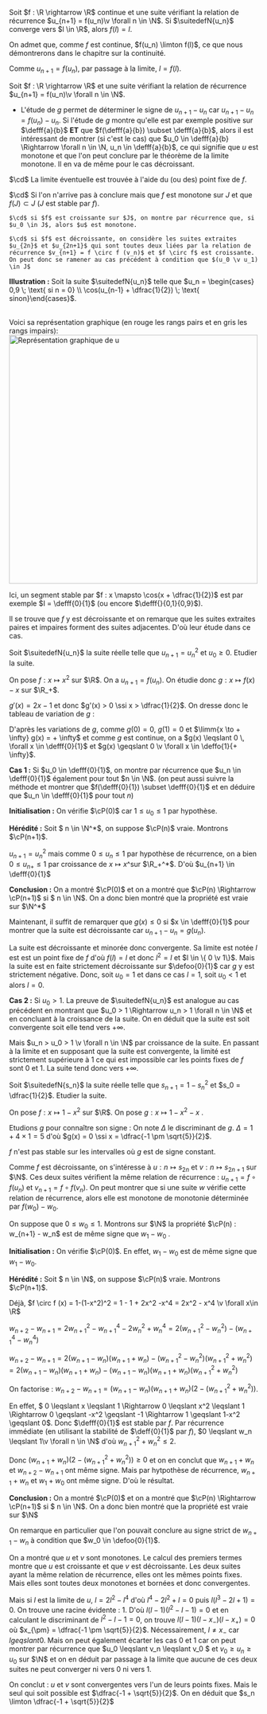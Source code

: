 

<Item type='proposition' titre='point fixe et limite'>

Soit $f : \R \rightarrow \R$ continue et une suite vérifiant la relation de récurrence $u_{n+1} = f(u_n)\v \forall n \in \N$. Si $\suitedefN{u_n}$ converge vers $l \in \R$, alors $f(l) = l$.
</Item>

<Hideable type='démonstration' titre=''>

On admet que, comme $f$ est continue, $f(u_n) \limton f(l)$, ce que nous démontrerons dans le chapitre sur la continuité.

Comme $u_{n+1} = f(u_n)$, par passage à la limite, $l = f(l)$.
</Hideable>

<Item type='methode' titre='étude des suites récurrentes'>

Soit $f : \R \rightarrow \R$ et une suite vérifiant la relation de récurrence $u_{n+1} = f(u_n)\v \forall n \in \N$.

- L'étude de $g$ permet de déterminer le signe de $u_{n+1} - u_n$ car $u_{n+1} - u_n = f(u_n) - u_n$. Si l'étude de $g$ montre qu'elle est par exemple positive sur $\defff{a}{b}$ __ET__ que $f(\defff{a}{b}) \subset \defff{a}{b}$, alors il est intéressant de montrer (si c'est le cas) que $u_0 \in \defff{a}{b} \Rightarrow \forall n \in \N, u_n \in \defff{a}{b}$, ce qui signifie que $u$ est monotone et que l'on peut conclure par le théorème de la limite monotone. Il en va de même pour le cas décroissant.

$\cd$ La limite éventuelle est trouvée à l'aide du (ou des) point fixe de $f$.

$\cd$ Si l'on n'arrive pas à conclure mais que $f$ est monotone sur $J$ et que $f(J) \subset J$ ($J$ est stable par $f$).

<Indent>

    $\cd$ si $f$ est croissante sur $J$, on montre par récurrence que, si $u_0 \in J$, alors $u$ est monotone.

    $\cd$ si $f$ est décroissante, on considère les suites extraites $u_{2n}$ et $u_{2n+1}$ qui sont toutes deux liées par la relation de récurrence $v_{n+1} = f \circ f (v_n)$ et $f \circ f$ est croissante. On peut donc se ramener au cas précédent à condition que $(u_0 \v u_1) \in J$
</Indent>
</Item>

<Fil>

**Illustration :** Soit la suite $\suitedefN{u_n}$ telle que $u_n = \begin{cases} 0,9 \; \text{ si n = 0} \\ \cos(u_{n-1} + \dfrac{1}{2}) \; \text{ sinon}\end{cases}$. 

<br/>
Voici sa représentation graphique (en rouge les rangs pairs et en gris les rangs impairs):

<img width="500" height="500" class="content-center mx-auto" src = "src/svgs/suite_rec_cas_decroissant.svg" alt="Représentation graphique de u"/>

Ici, un segment stable par $f : x \mapsto \cos(x + \dfrac{1}{2})$ est par exemple $I = \defff{0}{1}$ (ou encore $\defff{}{0,1}{0,9}$). 

Il se trouve que $f$ y est décroissante et on remarque que les suites extraites paires et impaires forment des suites adjacentes. D'où leur étude dans ce cas.

</Fil>

<Exercice titre='études de suites 1'>

Soit $\suitedefN{u_n}$ la suite réelle telle que $u_{n+1} = u_n^2$ et $u_0 \geqslant 0$. Etudier la suite.
</Exercice>

<Hideable type='solution' titre=''>

On pose $f : x \mapsto x^2$ sur $\R$. On a $u_{n+1} = f(u_n)$. On étudie donc $g : x \mapsto f(x) - x$ sur $\R_+$. 

$g'(x) = 2x - 1$ et donc $g'(x) > 0 \ssi x > \dfrac{1}{2}$. On dresse donc le tableau de variation de $g$ :

D'après les variations de $g$, comme $g(0) = 0$, $g(1) = 0$ et $\limm{x \to + \infty} g(x) = + \infty$ et comme $g$ est continue, on a $g(x) \leqslant 0 \, \forall x \in \defff{0}{1}$ et $g(x) \geqslant 0 \v \forall x \in \deffo{1}{+ \infty}$. 

<Indent>

**Cas 1 :** Si $u_0 \in \defff{0}{1}$, on montre par récurrence que $u_n \in \defff{0}{1}$ également pour tout $n \in \N$. (on peut aussi suivre la méthode et montrer que $f(\defff{0}{1}) \subset \defff{0}{1}$ et en déduire que $u_n \in \defff{0}{1}$ pour tout $n$)

**Initialisation :** On vérifie $\cP(0)$ car $1 \leqslant u_0 \leqslant 1$ par hypothèse.

**Hérédité :** Soit $ n \in \N^*$, on suppose $\cP(n)$ vraie. Montrons $\cP(n+1)$.

$u_{n+1} = u_n^2$ mais comme $0 \leqslant u_n \leqslant 1$ par hypothèse de récurrence, on a bien $0 \leqslant u_{n+} \leqslant 1$ par croissance de $x \mapsto x$^sur $\R_+^*$. D'où $u_{n+1} \in \defff{0}{1}$ 

**Conclusion :** On a montré $\cP(0)$ et on a montré que $\cP(n) \Rightarrow \cP(n+1)$ si $ n \in \N$. On a donc bien montré que la propriété est vraie sur $\N^*$


Maintenant, il suffit de remarquer que $g(x) \leqslant 0$ si $x \in \defff{0}{1}$ pour montrer que la suite est décroissante car $u_{n+1} - u_n = g(u_n)$.

La suite est décroissante et minorée donc convergente. Sa limite est notée $l$ est est un point fixe de $f$ d'où $f(l) = l$ et donc $l^2 = l$ et $l \in \{ 0 \v 1\}$. Mais la suite est en faite strictement décroissante sur $\defoo{0}{1}$ car $g$ y est strictement négative. Donc, soit $u_0 = 1$ et dans ce cas $l = 1$, soit $u_0 < 1$ et alors $l = 0$.

**Cas 2 :** Si $u_0 > 1$. La preuve de $\suitedefN{u_n}$ est analogue au cas précédent en montrant que $u_0 > 1 \Rightarrow u_n > 1 \forall n \in \N$ et en concluant à la croissance de la suite. On en déduit que la suite est soit convergente soit elle tend vers $+ \infty$. 

Mais $u_n > u_0 > 1 \v \forall n \in \N$ par croissance de la suite. En passant à la limite et en supposant que la suite est convergente, la limité est strictement supérieure à $1$ ce qui est impossible car les points fixes de $f$ sont $0$ et $1$. La suite tend donc vers $+ \infty$.
</Indent>

</Hideable>

<Exercice titre='études de suites 2 (Mins-Ponts)'>

Soit $\suitedefN{s_n}$ la suite réelle telle que $s_{n+1} = 1 - s_n^2$ et $s_0 = \dfrac{1}{2}$. Etudier la suite.
</Exercice>

<Hideable type='solution' titre=''>

On pose $f : x \mapsto 1-x^2$ sur $\R$. On pose $g : x \mapsto 1 - x^2 - x$ . 

Etudions $g$ pour connaître son signe : On note $\Delta$ le discriminant de $g$. $\Delta = 1 + 4\times 1 = 5$ d'où $g(x) = 0 \ssi x = \dfrac{-1 \pm \sqrt{5}}{2}$. 

$f$ n'est pas stable sur les intervalles où $g$ est de signe constant. 

Comme $f$ est décroissante, on s'intéresse à $u : n \mapsto s_{2n}$ et $v : n \mapsto s_{2n+1}$ sur $\N$. Ces deux suites vérifient la même relation de récurrence : $u_{n+1} = f\circ f(u_n)$ et $v_{n+1} = f\circ f(v_n)$. On peut montrer que si une suite $w$ vérifie cette relation de récurrence, alors elle est monotone de monotonie déterminée par $f(w_0) - w_0$.

On suppose que $0 \leqslant w_0 \leqslant 1$. Montrons sur $\N$ la propriété $\cP(n) : w_{n+1} - w_n$ est de même signe que $w_1 - w_0$ .

**Initialisation :** On vérifie $\cP(0)$. En effet, $w_1 - w_0$ est de même signe que $w_1 - w_0$.

**Hérédité :** Soit $ n \in \N$, on suppose $\cP(n)$ vraie. Montrons $\cP(n+1)$.

Déjà, $f \circ f (x) = 1-(1-x^2)^2 = 1 - 1 + 2x^2 -x^4 = 2x^2 - x^4 \v \forall x\in \R$

$w_{n+2} - w_{n+1} = 2w_{n+1}^2 - w_{n+1}^4 - 2 w_n^2 + w_n^4 = 2(w_{n+1}^2 - w_n^2) - (w_{n+1}^4 - w_n^4)$

$w_{n+2} - w_{n+1} = 2(w_{n+1} - w_n)(w_{n+1} + w_n) - (w_{n+1}^2 - w_n^2)(w_{n+1}^2 + w_n^2) = 2(w_{n+1} - w_n)(w_{n+1} + w_n) - (w_{n+1} - w_n)(w_{n+1} + w_n)(w_{n+1}^2 + w_n^2)$

On factorise : $w_{n+2} - w_{n+1} = (w_{n+1} - w_n)(w_{n+1} + w_n)\Big( 2 - (w_{n+1}^2 + w_n^2) \Big)$. 

En effet, $ 0 \leqslant x \leqslant 1 \Rightarrow  0 \leqslant x^2 \leqslant 1 \Rightarrow 0 \geqslant -x^2 \geqslant -1 \Rightarrow 1 \geqslant 1-x^2 \geqslant 0$. Donc $\defff{0}{1}$ est stable par $f$. Par récurrence immédiate (en utilisant la stabilité de $\deff{0}{1}$ par $f$), $0 \leqslant w_n \leqslant 1\v \forall n \in \N$ d'où $w_{n+1}^2 + w_n^2 \leqslant 2$.

Donc $(w_{n+1} + w_n)\Big( 2 - (w_{n+1}^2 + w_n^2) \Big) \geqslant 0$ et on en conclut que $w_{n+1} + w_n$ et $w_{n+2} - w_{n+1}$ ont même signe. Mais par hytpothèse de récurrence, $w_{n+1} + w_n$ et $w_1 + w_0$ ont même signe. D'où le résultat.


**Conclusion :** On a montré $\cP(0)$ et on a montré que $\cP(n) \Rightarrow \cP(n+1)$ si $ n \in \N$. On a donc bien montré que la propriété est vraie sur $\N$

On remarque en particulier que l'on pouvait conclure au signe strict de $w_{n+1} - w_n$ à condition que $w_0 \in \defoo{0}{1}$.

On a montré que $u$ et $v$ sont monotones. Le calcul des premiers termes montre que $u$ est croissante et que $v$ est décroissante.  Les deux suites ayant la même relation de récurrence, elles ont les mêmes points fixes. Mais elles sont toutes deux monotones et bornées et donc convergentes. 

Mais si $l$ est la limite de $u$, $l = 2l^2 - l^4$ d'où $l^4 - 2l^2 + l = 0$ puis $l(l^3 - 2l + 1) = 0$. On trouve une racine évidente : $1$. D'où $l(l-1)(l^2 -l -1) = 0$ et en calculant le discriminant de $l^2 -l -1 = 0$, on trouve $l(l-1)(l- x_-)(l - x_+) = 0$ où $x_{\pm} = \dfrac{-1 \pm \sqrt{5}}{2}$. Nécessairement, $l \neq x_-$ car $l geqslant 0$. Mais on peut également écarter les cas $0$ et $1$ car on peut montrer par récurrence que $u_0 \leqslant v_n \leqslant v_0 $ et $v_0 \geqslant u_n \geqslant u_0$ sur $\N$ et on en déduit par passage à la limite que aucune de ces deux suites ne peut converger ni vers $0$ ni vers $1$. 

On conclut : $u$ et $v$ sont convergentes vers l'un de leurs points fixes. Mais le seul qui soit possible est $\dfrac{-1 + \sqrt{5}}{2}$. On en déduit que $s_n \limton \dfrac{-1 + \sqrt{5}}{2}$
</Hideable>
